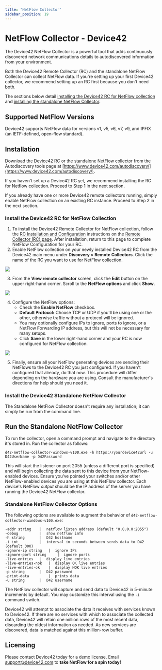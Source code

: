 ```yaml
---
title: "NetFlow Collector"
sidebar_position: 19
---
```


# NetFlow Collector - Device42

The Device42 NetFlow Collector is a powerful tool that adds continuously discovered network communications details to autodiscovered information from your environment.

Both the Device42 Remote Collector (RC) and the standalone NetFlow Collector can collect NetFlow data. If you're setting up your first Device42 collector, we recommend setting up an RC first because you don't need both. 

The sections below detail [installing the Device42 RC for NetFlow collection](#install-the-device42-rc-for-netflow-collection) and [installing the standalone NetFlow Collector](#install-the-device42-standalone-netflow-collector).

## Supported NetFlow Versions

Device42 supports NetFlow data for versions v1, v5, v6, v7, v9, and IPFIX (an IETF-defined, open-flow standard).

## Installation

Download the Device42 RC or the standalone NetFlow collector from the Autodiscovery tools page at [https://www.device42.com/autodiscovery/](https://www.device42.com/autodiscovery/). 

If you haven't set up a Device42 RC yet, we recommend installing the RC for Netflow collection. Proceed to Step 1 in the next section.

If you already have one or more Device42 remote collectors running, simply enable NetFlow collection on an existing RC instance. Proceed to Step 2 in the next section.

### Install the Device42 RC for NetFlow Collection

1. To install the Device42 Remote Collector for NetFlow collection, follow the [RC Installation and Configuration](remote-collector-rc.mdx#rc-installation-and-configuration/) instructions on the [Remote Collector (RC) page](remote-collector-rc.mdx). After installation, return to this page to complete NetFlow Configuration for your RC.
2. Enable NetFlow collection on your newly installed Device42 RC from the Device42 main menu under **Discovery > Remote Collectors**. Click the name of the RC you want to use for NetFlow collection. 

![](/assets/images/WEB-808_1.png)

3. From the **View remote collector** screen, click the **Edit** button on the upper right-hand corner. Scroll to the **NetFlow options** and click **Show**.

![](/assets/images/WEB-808_2.png)

4. Configure the NetFlow options:
    - Check the **Enable NetFlow** checkbox.
    - **Default Protocol:** Choose TCP or UDP if you'll be using one or the other, otherwise traffic without a protocol will be ignored. 
    - You may optionally configure IPs to ignore, ports to ignore, or a NetFlow Forwarding IP address, but this will not be necessary for many setups. 
    - Click **Save** in the lower right-hand corner and your RC is now configured for NetFlow collection.

![](/assets/images/WEB-808_3.png)

5. Finally, ensure all your NetFlow generating devices are sending their NetFlows to the Device42 RC you just configured. If you haven't configured that already, do that now. This procedure will differ depending on the hardware you are using. Consult the manufacturer's directions for help should you need it.

### Install the Device42 Standalone NetFlow Collector

The Standalone NetFlow Collector doesn't require any installation; it can simply be run from the command line.

## Run the Standalone NetFlow Collector

To run the collector, open a command prompt and navigate to the directory it's stored in. Run the collector as follows:

`d42-netflow-collector-windows-v100.exe -h https://yourdevice42url -u D42UserName -p D42Password`

This will start the listener on port 2055 (unless a different port is specified) and will begin collecting the data sent to this device from your NetFlow-enabled devices. Ensure you've pointed your switches and/or other NetFlow-enabled devices you are using at this NetFlow collector. Each device's NetFlow _output_ should be the IP address of the server you have running the Device42 NetFlow collector.

### Standalone NetFlow Collector Options

The following options are available to augment the behavior of `d42-netflow-collector-windows-v100.exe`:

```
-addr string    |  netflow listen address (default "0.0.0.0:2055")
-debug          |  show netflow info
-h string       |  D42 hostname
-i int          |  interval in seconds between sends data to D42 (default 300)
-ignore-ip string   |  ignore IPs
-ignore-port string     |  ignore ports
-live-entries   |  display live entries
-live-entries-nok   |  display OK live entries
-live-entries-ok    |  display NOK live entries
-p string       |  D42 password
-print-data         |  prints data
-u string       |  D42 username
```

The NetFlow collector will capture and send data to Device42 in 5-minute increments by default. You may customize this interval using the `-i` command switch.

Device42 will attempt to associate the data it receives with services known to Device42. If there are no services with which to associate the collected data, Device42 will retain one million rows of the most recent data, discarding the oldest information as needed. As new services are discovered, data is matched against this million-row buffer.

## Licensing

Please contact Device42 today for a demo license. Email [support@device42.com](mailto:support@device42.com) to **take NetFlow for a spin today!**

